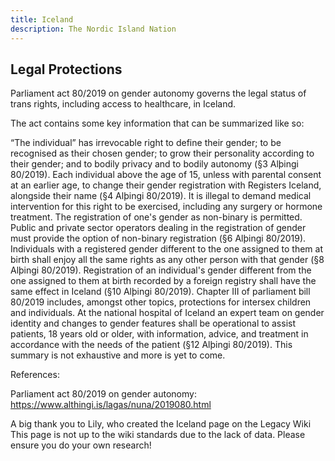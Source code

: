 ```yaml
---
title: Iceland
description: The Nordic Island Nation
---
```



## Legal Protections
Parliament act 80/2019 on gender autonomy governs the legal status of trans rights, including access to healthcare, in Iceland.

The act contains some key information that can be summarized like so:

“The individual” has irrevocable right to define their gender; to be recognised as their chosen gender; to grow their personality according to their gender; and to bodily privacy and to bodily autonomy (§3 Alþingi 80/2019).
Each individual above the age of 15, unless with parental consent at an earlier age, to change their gender registration with Registers Iceland, alongside their name (§4 Alþingi 80/2019).
It is illegal to demand medical intervention for this right to be exercised, including any surgery or hormone treatment.
The registration of one's gender as non-binary is permitted. Public and private sector operators dealing in the registration of gender must provide the option of non-binary registration (§6 Alþingi 80/2019).
Individuals with a registered gender different to the one assigned to them at birth shall enjoy all the same rights as any other person with that gender (§8 Alþingi 80/2019).
Registration of an individual's gender different from the one assigned to them at birth recorded by a foreign registry shall have the same effect in Iceland (§10 Alþingi 80/2019).
Chapter III of parliament bill 80/2019 includes, amongst other topics, protections for intersex children and individuals.
At the national hospital of Iceland an expert team on gender identity and changes to gender features shall be operational to assist patients, 18 years old or older, with information, advice, and treatment in accordance with the needs of the patient (§12 Alþingi 80/2019).
This summary is not exhaustive and more is yet to come.

References:

Parliament act 80/2019 on gender autonomy: https://www.althingi.is/lagas/nuna/2019080.html

<Aside type='tip'>A big thank you to Lily, who created the Iceland page on the Legacy Wiki</Aside>
<Aside type='caution' title='Notice'>This page is not up to the wiki standards due to the lack of data. Please ensure you do your own research!</Aside>